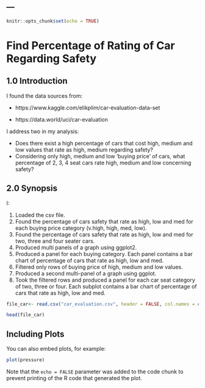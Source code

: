 ---
---

```r
knitr::opts_chunk$set(echo = TRUE)
```

# Find Percentage of Rating of Car Regarding Safety 

## 1.0 Introduction

I found the data sources from:

- https://www.kaggle.com/elikplim/car-evaluation-data-set

- https://data.world/uci/car-evaluation

I address two in my analysis:

- Does there exist a high percentage of cars that cost high, medium and low values that rate as high, medium regarding safety?
- Considering only high, medium and low 'buying price' of cars, what percentage of 2, 3, 4 seat cars rate high, medium and low concerning safety?

## 2.0 Synopsis

I:

1. Loaded the csv file.
2. Found the percentage of cars safety that rate as high, low and med for each buying price category (v.high, high, med, low).
3. Found the percentage of cars safety that rate as high, low and med for two, three and four seater cars.
4. Produced multi panels of a graph using ggplot2.
5. Produced a panel for each buying category.  Each panel contains a bar chart of percentage of cars that rate as high, low and med.
6. Filtered only rows of buying price of high, medium and low values.
7. Produced a second multi-panel of a graph using ggplot.
8. Took the filtered rows and produced a panel for each car seat category of two, three or four.  Each subplot contains a bar chart of percentage of cars that rate as high, low and med.


```r
file_car<- read.csv("car_evaluation.csv", header = FALSE, col.names = c('buying.price', 'maintaince.cost', 'number.doors', 'number.persons', 'lug.boot', 'safety', 'decision'))

head(file_car)
```

## Including Plots

You can also embed plots, for example:

```r
plot(pressure)
```

Note that the `echo = FALSE` parameter was added to the code chunk to prevent printing of the R code that generated the plot.
